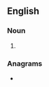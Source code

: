 ==English==

===Noun===
{{head|en|noun form}}

# {{plural of|en|copier}}

===Anagrams===
* {{anagrams|en|a=ceioprs|Serpico|persico}}